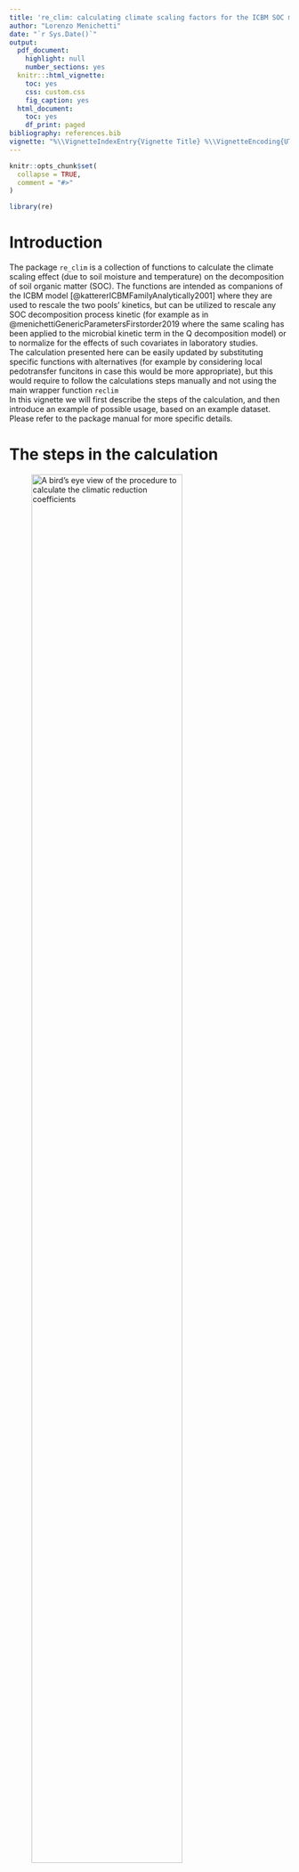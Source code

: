 ```yaml
---
title: 're_clim: calculating climate scaling factors for the ICBM SOC model'
author: "Lorenzo Menichetti"
date: "`r Sys.Date()`"
output:
  pdf_document:
    highlight: null
    number_sections: yes
  knitr:::html_vignette:
    toc: yes
    css: custom.css
    fig_caption: yes
  html_document:
    toc: yes
    df_print: paged
bibliography: references.bib
vignette: "%\\VignetteIndexEntry{Vignette Title} %\\VignetteEncoding{UTF-8} %\\VignetteEngine{knitr::rmarkdown}\n"
---
```


```r
knitr::opts_chunk$set(
  collapse = TRUE,
  comment = "#>"
)

library(re)
```

# Introduction
The package `re_clim` is a collection of functions to calculate the climate scaling effect (due to soil moisture and temperature) on the decomposition of soil organic matter (SOC). The functions are intended as companions of the ICBM model [@kattererICBMFamilyAnalytically2001] where they are used to rescale the two pools' kinetics, but can be utilized to rescale any SOC decomposition process kinetic (for example as in @menichettiGenericParametersFirstorder2019 where the same scaling has been applied to the microbial kinetic term in the Q decomposition model) or to normalize for the effects of such covariates in laboratory studies.  
The calculation presented here can be easily updated by substituting specific functions with alternatives (for example by considering local pedotransfer funcitons in case this would be more appropriate), but this would require to follow the calculations steps manually and not using the main wrapper function `reclim`  
In this vignette we will first describe the steps of the calculation, and then introduce an example of possible usage, based on an example dataset. Please refer to the package manual for more specific details.  

# The steps in the calculation
![A bird's eye view of the procedure to calculate the climatic reduction coefficients](./man/figures/re_Clim_schema_reduced.png){width=80%}

## Soil temperature 

The soil temperature is calculated from the air temperature according to @kattererPredictingDailySoil2009. The calculation is based on an semi-empirical model considering heat transfer according to:
$T_t(z) = T_{t-1}(z)+[T_{surf}-T_{t-1}(z) \cdot e^{-z \left( \frac{\pi}{k_sp} \right)^\frac{1}{2} } \cdot e^{-k_{LB} LAI_t}$. 

where $t$ is time (day), $Tsurf$ is the apparent temperature at the soil surface, $k_s$ is the thermal diffusivity (cm$^2$ s$^{-1}$), $p$ is the period of temperature variation ($s$, in this case one year), and $k_{LB}$ is the radiation extinction coefficient according to Lambert-Beer’s Law, which governs the radiation transfer between atmosphere and soil as a function of leaf area (LAI) or an equivalent thickness of litter on the soil surface.  
Please note that the soil temperature model calculates each time step based also on the previous (based on the idea of energy balance.)

## Biomass phenology functions (G.A.I. estimates)
The biomass growth functions are different for each of the class considered by the calculation, which are:
```r
c("spring_small_grains", "spring_oil_seeds","winter_small_grains", "winter_oil_seeds","root_crop")
```
Plus four additional experimental classes with specific functions;
```r
c("fodder", "fodder_maize", "ley", "missing")
```
The latter were added during the last revision of the function and are still experimental features (in particular ley).
The function is used to simulate the development of crops and their green area index (G.A.I.). The function uses among the inputs a vector of different crops, which will be simulated with different parameters.
The function loops in annual steps through the years of the simulation and then runs a nested loop to simulate the crop growth in daily steps. 
The functions returns also the LAI, calculated as $0.8 \cdot GAI$ until maximum GAI. After maximum GAI, before harvest the LAI is set to never fall below $0.7 \cdot max(LAI)$, and between harvest and tillage never below $0.2 \cdot max(LAI)$ according to Kätterer & Andrén 2009.
First of all the function checks if the crop of that year is not "fodder", "fodder maize" or "ley". if not, then sets the maximum GAI (j is the index used in the main function loop, looping through the simulation years):
$GAI_{max}=0.0129 \cdot (\frac{yield_j}{1000})^2 + 0.1964 \cdot(\frac{yield_j}{1000})$
For root crops the maximum GAI is set differently (see below the specific section).  The function then proceeds to simulate the growth according to a gausssian function subsequently modified. The gaussian function is controlled by the parameters defining where it is centered and its variance. Its center is calculated according to seeding and harvest dates, which are in the input data. Then the GAI outside the area covered by such function is either set to zero or to the minimum coverage specified in the input data.
The main function used to simulate the crop growth, after first having calculated the center of the gaussian with
$middle=seeding_j + \frac{harvest_j-seeding_j}{2}$
is the following:
$GAI=GAI_{max} \cdot exp(-\frac{(day-middle)^2)}{(2\cdot variance_j)})$
Most crops are considered covering the soil even after being fully mature, except root crops fodder (including silage maize). Please not that this does not imply that such crops are returned as C inputs to the soil in the ICBM model, this
concerns just the calculation of the climatic reduction coefficients.

### Specific crop functions
Root crops have a specific function, which is based on the average yields (yield_vec) and maximum LAI (LAI_max_vec) obtained in the Ultuna experiment during the three years when root crops were planted.
The maximum GAI is also calculated with a different function:
$GAI_{max}=min(5.6,\frac{1}{0.8} \cdot mean(\frac{LAI_max_vec}{yield_vec}) \cdot \frac{1}{0.75} \cdot yield_j)$

For fodder, the maximum GAI is calculated according to data for fodder rape (https://www.agronomysociety.org.nz/files/2010_11._Seed_yield_of_forage_rape.pdf)
$GAI_{max}=min(10,0.0004615385 \cdot yield_j)$


For silage (fodder) maize, the maximum GAI is calculated according to data from the Ultuna experiment, where silage maize has been planted since 2000
$GAI_{max}=min(10,\frac{1}{0.8} \cdot 0.000533 \cdot yield_j)$

Leys are complicated by the fact that there might be two subsequent cuts, so two harvests. The command considers this possibility with 2 optional parameters, harvest2 and yields2, which are otherwise set to NULL.
If these two parameters are present another if condition takes care of them when they are not set to zero.



## Potential evapotranspiration
The evapotranspiration is calculated according to @allenCropEvapotranspirationGuidelines. Specifically, the potential evapotranspiration (PET or $ET_0$ according to FAO terminology) is calculated based on radiation, air temperature, humidity and wind speed according to the Penman-Monteith equation. The function implemented in this package can utilize either direct solar radiation (energy, MJ m$^{-2}$ day$^{-1}$) measurements, or sunlight/cloudiness.

## Soil water balance
The steps of the calculation are already described in the package manual, but here we will examine some of them in more detail.  
  
Step 1: Soil water W is initialized assuming saturation, based on the depth L and volumetric capacity  
$W[1] = \Theta_f \cdot L$  
 
Step 2: The single crop coefficient Kc is calculated based on GAI  
$K_c=1.3-0.5 \cdot exp(-0.17 \cdot GAI)$  
  
Step 3: calculation of crop evapotranspiration (ETc) under standard condition  
$ET_c=ET_0 \cdot K_c$  
Step 4:  the intercepted water It is calculated based on crop ET, GAI and precipitation P  
$It=min(P,ET_c,0.2 \cdot GAI)$  
  
Step 5:  potential evapotraspiration is calculated  
$E_{pot}=(ET_c-It)$  
  
Step 6:  Calculation of the percolation. Water (W_b, water bypass) is lost when above field capacity, but allowing saturation for one day  
$W_b = max(0, W-(\Theta_f \cdot L))$  
  
Step 7:  Soil evaporation reduction coefficient  
$Kr=\left(1-\frac{0.95 \cdot \Theta_{field}-\Theta}{0.95 \cdot \Theta_{field}-\alpha \cdot \Theta_{wilt}}\right)^2$  
This function expresses the actual evaporation, and in it it is considered that even below wilting point there is some biological activity. The function is zero below wilting point.  
A subsequent conditions is applied so that Kr cannot be above one.  
  
Step 8:  Actual evapotraspiration is calculated  
$E_{act}=E_{pot} \cdot Kr$    

Step 9:  The water balance is calculated (stepwise)  
$W[i+1]=W[i]+P[i]-E_{act}[i]-It-W_b[i]$  

## Pedotransfer functions
Pedotransfer functions are calculated according to @kattererPredictingDailySoil2009


## Temperature reduction function
The temperature reduction function is taken from @10.1007/s003740050430
```r
Temp_soil=seq(from=-10, to=30, by=0.1)
re_temp=re_temperature(Temp_soil)
plot(Temp_soil, re_temp, main="Shape of the temperature reduction function", type="l", col="firebrick1", lwd=2)
```


## Water reduction function
The water reduction function was updated form previous ICBM iterations with a function able to represent also the reduction in activity with approaching soil saturation, according to moyanoMoistureResponseSoil2012

The temperature reduction function is taken from @10.1007/s003740050430
```r
Water_soil=seq(from=0, to=10, by=0.1)
re_moist=re_water(twilt=0.2, tfield=0.5, water=Water_soil, porosity=0.7, L=20)
plot(Water_soil, re_moist, main="Shape of the moisture reduction function", type="l", col="firebrick1", lwd=2)
```

## Normalization and averaging
The terms from the two reduction functions are multiplied as $r_{x_1} = r_{temp} \cdot r_{moist}$, and the term  $r_{x_1}$ is then rescaled so that the treatment G of the Ultuna long term frame trial (@andrenICBMINTRODUCTORYCARBON1997) to obtain the scaled value $r_e=r_{x_1} \cdot 0.1056855$. This particular experiment is where the kinetics of the ICBM model were initially calibrated, and the G treatment is the one approximating the equilibrium.  
The scaling can be adapted to different models or sites, if needed, provided that the calibration is updated. 

# Example 
First we need to install the package from its GitHub repository, for which we need to rely on the package `devtools`.  

```r
#installing the R package
library(devtools)
#install_github("ilmenichetti/reclim", force=T)

#load the package
library(re)
library(plyr)
library(RColorBrewer)

```

We can then proceed to load the test site data and reorganize them averaging by treatment (since in this example we are interested in calculating the average $r_clim$ factor. The test data are included in the /data folder of this package.

Now we run the reclim command to calculate the r_clim factor:
```r
# #calculate the re_clim (daily values, all treatments)
Test_reclim_out<-reclim(weather=weather_testdata,
                         aboveground=aboveground_testdata,
                         latitude=58,
                         altitude=83,
                         sand=8,
                         clay=43,
                         ave_SOC=1.9,
                         depth=20,
                         sun.mode="Rsolar")
```
Ok, the calculation seems to be running.  
  
The output of the function is fairly complicated list with most outputs from the internal functions. We can for eample have a look at the structure of the rescaled $r_clim$ value, which is usually the main target value:

```r
str(Test_reclim_out$re_x1)
```

Now we can try to plot some of the values we calculated, for example the GAI simulation:
  
```r
crop_id_used<-unique(Test_reclim_out$crop_id)
palette_crop_id_used<-brewer.pal(length(crop_id_used), "Dark2")

plot(Test_reclim_out$PET$date, Test_reclim_out$GAI[2,], type="l", ylim=c(0, max(Test_reclim_out$GAI[2,])*1.3), xlab="date", ylab="GAI")

#coloring the output based on the crop
for(i in 1:length(crop_id_used)){
  which_ones<-which(!Test_reclim_out$crop_id==crop_id_used[i])
  GAI_crop<-Test_reclim_out$GAI[2,]
  GAI_crop[which_ones]<-NA
  lines(Test_reclim_out$PET$date, GAI_crop, col=palette_crop_id_used[i])
}
legend("topright", as.character(crop_id_used), col=palette_crop_id_used, bty="n", lty=1)
```
  
```r
plot(Test_reclim_out$PET$date, Test_reclim_out$re_crop[1,], type="l",xlab="date", ylab="r", main="First treatment (CONVENTIONAL)")
```
  
The package includes also a function to calculate the annual averages from the inputs of the main function:

```r

#calculate annual re-clim values
Test_annual<-reclim_annual(Test_reclim_out$results_daily)
where_re_crop<-grepl("re_crop.", as.character(colnames(Test_annual)))
Test_annual_re_crop<-(Test_annual[where_re_crop])
```


```r
plot(Test_annual_re_crop$re_crop_treat.CONVENTIONAL, type="l",xlab="year", ylab="r", main="First treatment (CONVENTIONAL)")
```

# References
